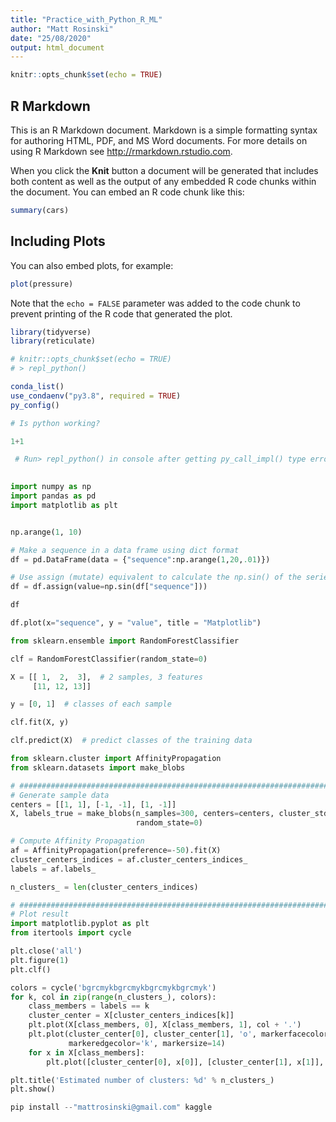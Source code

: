 ```yaml
---
title: "Practice_with_Python_R_ML"
author: "Matt Rosinski"
date: "25/08/2020"
output: html_document
---
```


```r
knitr::opts_chunk$set(echo = TRUE)
```

## R Markdown

This is an R Markdown document. Markdown is a simple formatting syntax for authoring HTML, PDF, and MS Word documents. For more details on using R Markdown see <http://rmarkdown.rstudio.com>.

When you click the **Knit** button a document will be generated that includes both content as well as the output of any embedded R code chunks within the document. You can embed an R code chunk like this:

```r
summary(cars)
```

## Including Plots

You can also embed plots, for example:

```r
plot(pressure)
```

Note that the `echo = FALSE` parameter was added to the code chunk to prevent printing of the R code that generated the plot.

``` r

library(tidyverse)
library(reticulate)

# knitr::opts_chunk$set(echo = TRUE)
# > repl_python()

conda_list()
use_condaenv("py3.8", required = TRUE)
py_config()

```
```python
# Is python working?

1+1


```


``` python

 # Run> repl_python() in console after getting py_call_impl() type error then escape back to R
 

import numpy as np
import pandas as pd
import matplotlib as plt


np.arange(1, 10)

# Make a sequence in a data frame using dict format
df = pd.DataFrame(data = {"sequence":np.arange(1,20,.01)})

# Use assign (mutate) equivalent to calculate the np.sin() of the series
df = df.assign(value=np.sin(df["sequence"]))

df

df.plot(x="sequence", y = "value", title = "Matplotlib")

```

``` python

from sklearn.ensemble import RandomForestClassifier

clf = RandomForestClassifier(random_state=0)

X = [[ 1,  2,  3],  # 2 samples, 3 features
     [11, 12, 13]]

y = [0, 1]  # classes of each sample

clf.fit(X, y)

clf.predict(X)  # predict classes of the training data

```
```python

from sklearn.cluster import AffinityPropagation
from sklearn.datasets import make_blobs

# #############################################################################
# Generate sample data
centers = [[1, 1], [-1, -1], [1, -1]]
X, labels_true = make_blobs(n_samples=300, centers=centers, cluster_std=0.5,
                            random_state=0)

# Compute Affinity Propagation
af = AffinityPropagation(preference=-50).fit(X)
cluster_centers_indices = af.cluster_centers_indices_
labels = af.labels_

n_clusters_ = len(cluster_centers_indices)

# #############################################################################
# Plot result
import matplotlib.pyplot as plt
from itertools import cycle

plt.close('all')
plt.figure(1)
plt.clf()

colors = cycle('bgrcmykbgrcmykbgrcmykbgrcmyk')
for k, col in zip(range(n_clusters_), colors):
    class_members = labels == k
    cluster_center = X[cluster_centers_indices[k]]
    plt.plot(X[class_members, 0], X[class_members, 1], col + '.')
    plt.plot(cluster_center[0], cluster_center[1], 'o', markerfacecolor=col,
             markeredgecolor='k', markersize=14)
    for x in X[class_members]:
        plt.plot([cluster_center[0], x[0]], [cluster_center[1], x[1]], col)

plt.title('Estimated number of clusters: %d' % n_clusters_)
plt.show()

```

```python
pip install --"mattrosinski@gmail.com" kaggle
```

